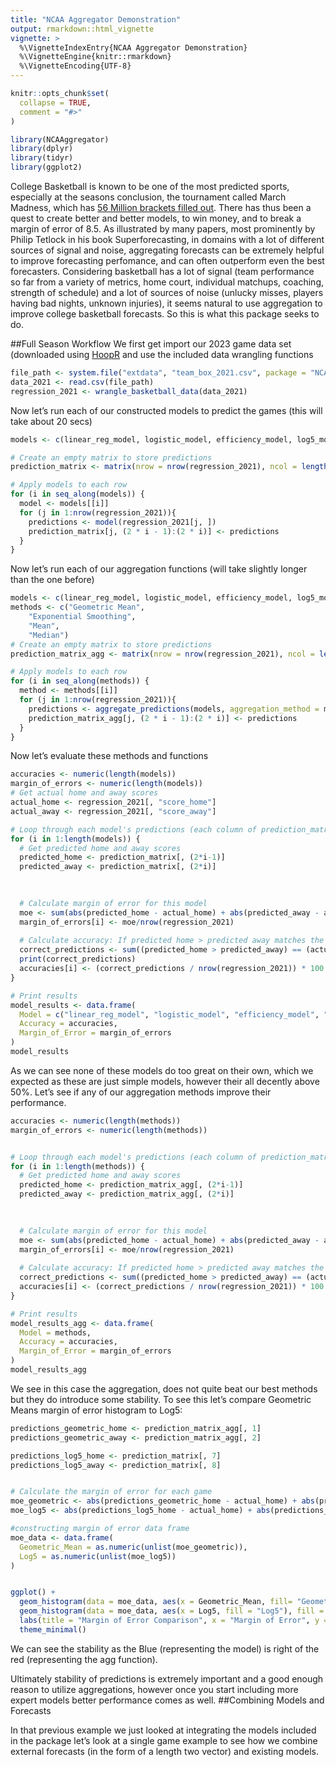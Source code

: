 ```yaml
---
title: "NCAA Aggregator Demonstration"
output: rmarkdown::html_vignette
vignette: >
  %\VignetteIndexEntry{NCAA Aggregator Demonstration}
  %\VignetteEngine{knitr::rmarkdown}
  %\VignetteEncoding{UTF-8}
---
```


```r
knitr::opts_chunk$set(
  collapse = TRUE,
  comment = "#>"
)
```

```r
library(NCAAggregator)
library(dplyr)
library(tidyr)
library(ggplot2)
```

College Basketball is known to be one of the most predicted sports, especially at the seasons conclusion, the tournament called March Madness, which has [56 Million brackets filled out](https://www.statista.com/statistics/1223099/bracket-march-madness-intention/). There has thus been a quest to create better and better models, to win money, and to break a margin of error of 8.5. As illustrated by many papers, most prominently by Philip Tetlock in his book Superforecasting, in domains with a lot of different sources of signal and noise, aggregating forecasts can be extremely helpful to improve forecasting perfomance, and can often outperform even the best forecasters. Considering basketball has a lot of signal (team performance so far from a variety of metrics, home court, individual matchups, coaching, strength of schedule) and a lot of sources of noise (unlucky misses, players having bad nights, unknown injuries), it seems natural to use aggregation to improve college basketball forecasts. So this is what this package seeks to do. 

##Full Season Workflow 
We first get import our 2023 game data set (downloaded using [HoopR](https://github.com/sportsdataverse/hoopR-data/tree/main) and use the included data wrangling functions

```r
file_path <- system.file("extdata", "team_box_2021.csv", package = "NCAAggregator")
data_2021 <- read.csv(file_path)
regression_2021 <- wrangle_basketball_data(data_2021)
```

Now let's run each of our constructed models to predict the games (this will take about 20 secs)
```r

models <- c(linear_reg_model, logistic_model, efficiency_model, log5_model)

# Create an empty matrix to store predictions
prediction_matrix <- matrix(nrow = nrow(regression_2021), ncol = length(models) * 2)

# Apply models to each row
for (i in seq_along(models)) {
  model <- models[[i]]
  for (j in 1:nrow(regression_2021)){
    predictions <- model(regression_2021[j, ])
    prediction_matrix[j, (2 * i - 1):(2 * i)] <- predictions
  }
}
```

Now let's run each of our aggregation functions (will take slightly longer than the one before)
```r

models <- c(linear_reg_model, logistic_model, efficiency_model, log5_model)
methods <- c("Geometric Mean",
    "Exponential Smoothing",
    "Mean",
    "Median")
# Create an empty matrix to store predictions
prediction_matrix_agg <- matrix(nrow = nrow(regression_2021), ncol = length(methods) * 2)

# Apply models to each row
for (i in seq_along(methods)) {
  method <- methods[[i]]
  for (j in 1:nrow(regression_2021)){
    predictions <- aggregate_predictions(models, aggregation_method = method, data=regression_2021[j, ])
    prediction_matrix_agg[j, (2 * i - 1):(2 * i)] <- predictions
  }
}
```

Now let's evaluate these methods and functions 
```r
accuracies <- numeric(length(models))  
margin_of_errors <- numeric(length(models)) 
# Get actual home and away scores
actual_home <- regression_2021[, "score_home"]
actual_away <- regression_2021[, "score_away"]

# Loop through each model's predictions (each column of prediction_matrix)
for (i in 1:length(models)) {
  # Get predicted home and away scores
  predicted_home <- prediction_matrix[, (2*i-1)]
  predicted_away <- prediction_matrix[, (2*i)]

  
  
  # Calculate margin of error for this model
  moe <- sum(abs(predicted_home - actual_home) + abs(predicted_away - actual_away))
  margin_of_errors[i] <- moe/nrow(regression_2021)
  
  # Calculate accuracy: If predicted home > predicted away matches the actual home > away, it's correct
  correct_predictions <- sum((predicted_home > predicted_away) == (actual_home > actual_away))
  print(correct_predictions)
  accuracies[i] <- (correct_predictions / nrow(regression_2021)) * 100
}

# Print results
model_results <- data.frame(
  Model = c("linear_reg_model", "logistic_model", "efficiency_model", "log5_model"),
  Accuracy = accuracies,
  Margin_of_Error = margin_of_errors
)
model_results
```

As we can see none of these models do too great on their own, which we expected as these are just simple models, however their all decently above 50%. Let's see if any of our aggregation methods improve their performance. 
```r
accuracies <- numeric(length(methods))  
margin_of_errors <- numeric(length(methods)) 


# Loop through each model's predictions (each column of prediction_matrix)
for (i in 1:length(methods)) {
  # Get predicted home and away scores
  predicted_home <- prediction_matrix_agg[, (2*i-1)]
  predicted_away <- prediction_matrix_agg[, (2*i)]

  
  
  # Calculate margin of error for this model
  moe <- sum(abs(predicted_home - actual_home) + abs(predicted_away - actual_away))
  margin_of_errors[i] <- moe/nrow(regression_2021)
  
  # Calculate accuracy: If predicted home > predicted away matches the actual home > away, it's correct
  correct_predictions <- sum((predicted_home > predicted_away) == (actual_home > actual_away))
  accuracies[i] <- (correct_predictions / nrow(regression_2021)) * 100
}

# Print results
model_results_agg <- data.frame(
  Model = methods,
  Accuracy = accuracies,
  Margin_of_Error = margin_of_errors
)
model_results_agg
```
We see in this case the aggregation, does not quite beat our best methods but they do introduce some stability. To see this let's compare Geometric Means margin of error histogram to Log5:
```r
predictions_geometric_home <- prediction_matrix_agg[, 1]
predictions_geometric_away <- prediction_matrix_agg[, 2]

predictions_log5_home <- prediction_matrix[, 7]
predictions_log5_away <- prediction_matrix[, 8]


# Calculate the margin of error for each game
moe_geometric <- abs(predictions_geometric_home - actual_home) + abs(predictions_geometric_away - actual_away)
moe_log5 <- abs(predictions_log5_home - actual_home) + abs(predictions_log5_away - actual_away)

#constructing margin of error data frame
moe_data <- data.frame(
  Geometric_Mean = as.numeric(unlist(moe_geometric)),  
  Log5 = as.numeric(unlist(moe_log5)) 
)


ggplot() +
  geom_histogram(data = moe_data, aes(x = Geometric_Mean, fill= "Geometric Mean"), fill = "red", alpha = 0.5, binwidth = 1) +
  geom_histogram(data = moe_data, aes(x = Log5, fill = "Log5"), fill = "blue", alpha = 0.5, binwidth = 1) +
  labs(title = "Margin of Error Comparison", x = "Margin of Error", y = "Frequency") +
  theme_minimal()
```
We can see the stability as the Blue (representing the model) is right of the red (representing the agg function). 

Ultimately stability of predictions is extremely important and a good enough reason to utilize aggregations, however once you start including more expert models better performance comes as well. 
##Combining Models and Forecasts

In that previous example we just looked at integrating the models included in the package let's look at a single game example to see how we combine external forecasts (in the form of a length two vector) and existing models.  

